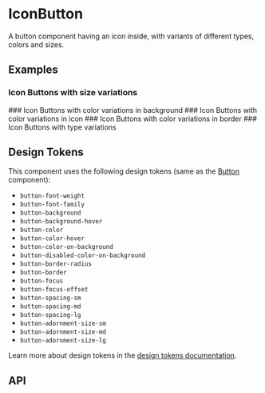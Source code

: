 
<Meta title="Docs/Components/Elements/IconButton" />

# IconButton
A button component having an icon inside, with variants of different types, colors and sizes.

## Examples
### Icon Buttons with size variations
<Canvas of={IconButtonStories.Sizes} />
### Icon Buttons with color variations in background
<Canvas of={IconButtonStories.ColorsBackground} />
### Icon Buttons with color variations in icon
<Canvas of={IconButtonStories.ColorsIcons} />
### Icon Buttons with color variations in border
<Canvas of={IconButtonStories.ColorsOutline} />
### Icon Buttons with type variations
<Canvas sourceState="shown" of={IconButtonStories.Variants} />


## Design Tokens
This component uses the following design tokens (same as the [Button](?path=/docs/docs-components-elements-button--docs) component):

- `button-font-weight`
- `button-font-family`
- `button-background`
- `button-background-hover`
- `button-color`
- `button-color-hover`
- `button-color-on-background`
- `button-disabled-color-on-background`
- `button-border-radius`
- `button-border`
- `button-focus`
- `button-focus-offset`
- `button-spacing-sm`
- `button-spacing-md`
- `button-spacing-lg`
- `button-adornment-size-sm`
- `button-adornment-size-md`
- `button-adornment-size-lg`

Learn more about design tokens in the [design tokens documentation](?path=/story/docs-design-tokens-getting-started--page).

## API
<ArgsTable of={IconButton} />
